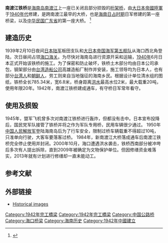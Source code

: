{{Infobox bridge
| bridge_name      = 海口南渡江铁桥
| image            = Nandu River Iron Bridge - viewed from the eastern shore - 03.jpg
| image_size       = 250px
| alt              = 
| caption          = 摄于江东岸的铁桥，其西半部分2000年被洪水冲毁
| official_name    = 
| other_name       = 吕宫桥（日本名）、鬼子铁桥（本地人称呼）
| carries          = 
| crosses          = [[南渡江|南渡江]]
| locale           = {{flag|China}}[[海南省|海南省]][[海口市|海口市]]
| owner            = 
| maint            = 
| id               =
| website          =
| architect        = 
| designer         = 
| engineering      = 
| design           = 桁架桥
| material         = 钢
| length           = 785.34 米
| width            = 6.8 米
| height           = 
| mainspan         = 
| spans            = 
| pierswater       = 
| load             = 20 吨
| clearance        = 
| below            = 
| life             = 20 年
| builder          = 
| fabricator       = Kaohsiung Shipbuilding Production and Installation
| begin            = 1940年3月26日 (approval to begin design and construction)<ref name="chinanews1">{{cite web |url=http://www.hi.chinanews.com/hnnew/2008-09-26/125933.html |title=海南岛"母亲河"上的南渡江铁桥 |publisher=Hi.chinanews.com |date= |accessdate=2013-04-07 |archive-date=2018-10-06 |archive-url=https://web.archive.org/web/20181006030516/http://www.hi.chinanews.com/hnnew/2008-09-26/125933.html |dead-url=yes }}</ref>
| complete         = 
| cost             = 
| open             = 1942
| inaugurated      = 
| toll             = 
| traffic          = 
| preceded         = 
| followed         = 
| heritage         = 
| closed           = 1982
| collapsed        = 2000
| replaces         =
| map_cue          = 
| map_image        = 
| map_alt          = 
| map_text         = 
| map_width        = 
| coordinates      = {{coord|19.981372|110.405486|region:CN-46|display=inline,title}}
}}

'''南渡江铁桥'''是[[海南岛|海南岛]][[南渡江|南渡江]]上一座已关闭且部分损毁的[[桁架桥|桁架桥]]，由[[大日本帝國陸軍|大日本帝國陸軍]]于[[1940年代|1940年代]]修建，是跨南渡江最早的大桥，也是[[海南日占时期|海南日占时期]]日军修建的第一座桥梁，以及[[中华民国广东省|中华民国广东省]]的第一座大桥。 <ref>{{cite web|url=http://www.hq.xinhuanet.com/xinhuatrip/2012-11/30/c_113865979.htm|title=海口南渡江铁桥|publisher=Hq.xinhuanet.com|date=|accessdate=2013-04-04|quote=[http://translate.google.ca/translate?sl=zh-CN&tl=en&prev=_t&hl=en&ie=UTF-8&eotf=1&u=http://www.hq.xinhuanet.com/xinhuatrip/2012-11/30/c_113865979.htm Google translate.]|deadurl=yes|archiveurl=https://web.archive.org/web/20140521032025/http://www.hq.xinhuanet.com/xinhuatrip/2012-11/30/c_113865979.htm|archivedate=2014-05-21}}</ref>

{{Wide image|Nandu River Iron Bridge - viewed from the eastern shore - 01 - cropped.jpg|1000px|南渡江铁桥，摄于下游约1.5公里处|100%|left|alt=Nandu River Iron Bridge}}

==建造历史==
1939年2月10日夜间[[日本陆军|日本陆军]]板田支队和[[大日本帝国海军|大日本帝国海军]][[第5艦隊_(日本海軍)|第五舰队]]从海口西北角登陆，次日昼间占领[[海口海关|海口海关]]。为尽快对海南岛进行资源开采和运输，[[1940年|1940年]]6月日本正式开始该铁桥的施工。为了保密和防止破坏，铁桥土木部分均由日本公司承包，钢架部分由[[台湾造船公司|台湾造船公司]]高雄造船厂制作并安装，施工领导均为日本人，也有部分[[台湾人|台湾人]]和[[朝鲜人|朝鲜人]]，劳工则来自当地强征的海南乡民。根据设计单位清水组的图纸，铁桥全长785.34米，宽6.8米，桥身距离[[洪水|洪水]]最高水位2米，最大载重20吨，使用年限20年。1942年，南渡江铁桥建成通车，有守桥日军常年看守。
==使用及损毁==
1945年，盟军飞机曾多次对南渡江铁桥进行轰炸，但都没有击中。日本宣布投降后，国民党军队接管了铁桥并将之作为军队专用桥，民用车辆很少通过。
1950年[[中国人民解放军|中国人民解放军]]登陆海南岛后为了行车安全，限制过桥车辆载重不得超过10吨，只准单向行驶，大客车要落客过桥。
1984年，新南渡江大桥落成通车后南渡江铁桥完全停止使用并封闭。2000年10月，海口遭遇洪水袭击，铁桥西南部分被冲垮后多次有人提出拆除，直到2009年被确定为文物保护单位。但因修缮资金难落实，2013年就有计划进行修缮却一直未能动工。

==参考文献==
{{reflist}}
{{Crossings navbox
|structure= 桥梁
|place= [[南渡江|南渡江]]
|bridge= 南渡江铁桥
|bridge signs=修缮中
|upstream= [[南渡江第一大桥|南渡江第一大桥]]
|upstream signs=双向四车道公路
|downstream= [[海瑞大桥|海瑞大桥]]
|downstream signs=双向六车道公路
}}
[[Category:1942年完工橋梁|Category:1942年完工橋梁]]

==外部链接==
{{Commons category|Nandu River Iron Bridge}}
* [https://archive.is/20070520132931/http://news.hainan.net/newshtml/2007w6r8/189306f0.htm Historical images]

[[Category:1942年完工橋梁|Category:1942年完工橋梁]]
[[Category:中国公路桥|Category:中国公路桥]]
[[Category:海口桥梁|Category:海口桥梁]]
[[Category:海南历史|Category:海南历史]]
[[Category:1942年中國建立|Category:1942年中國建立]]